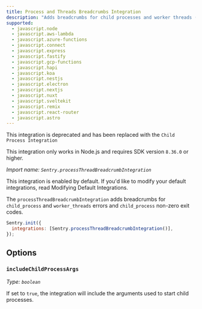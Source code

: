 ```yaml
---
title: Process and Threads Breadcrumbs Integration
description: "Adds breadcrumbs for child processes and worker threads (default)"
supported:
  - javascript.node
  - javascript.aws-lambda
  - javascript.azure-functions
  - javascript.connect
  - javascript.express
  - javascript.fastify
  - javascript.gcp-functions
  - javascript.hapi
  - javascript.koa
  - javascript.nestjs
  - javascript.electron
  - javascript.nextjs
  - javascript.nuxt
  - javascript.sveltekit
  - javascript.remix
  - javascript.react-router
  - javascript.astro
---
```


<Alert>

This integration is deprecated and has been replaced with the <PlatformLink to="/configuration/integrations/childProcess/">`Child Process Integration`</PlatformLink>

</Alert>

<Alert level="info">

This integration only works in Node.js and requires SDK version `8.36.0` or higher.

</Alert>

_Import name: `Sentry.processThreadBreadcrumbIntegration`_

This integration is enabled by default. If you'd like to modify your default integrations, read <PlatformLink to="/configuration/integrations/#modifying-default-integrations">Modifying Default Integrations</PlatformLink>.

The `processThreadBreadcrumbIntegration` adds breadcrumbs for `child_process` and `worker_threads` errors and `child_process` non-zero exit codes.

```JavaScript
Sentry.init({
  integrations: [Sentry.processThreadBreadcrumbIntegration()],
});
```

## Options

### `includeChildProcessArgs`

_Type: `boolean`_

If set to `true`, the integration will include the arguments used to start child processes.
